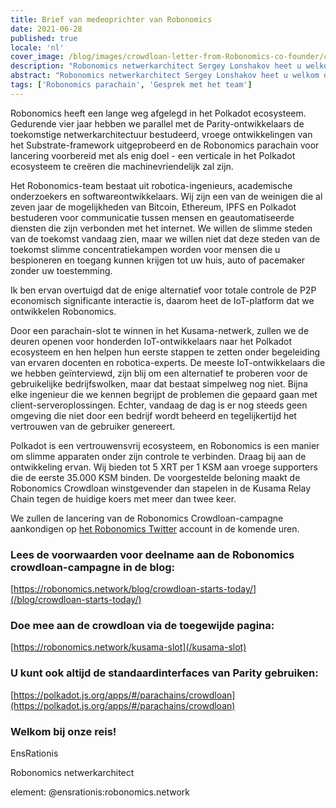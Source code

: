 ```yaml
---
title: Brief van medeoprichter van Robonomics
date: 2021-06-28
published: true
locale: 'nl'
cover_image: /blog/images/crowdloan-letter-from-Robonomics-co-founder/crowdloan-letter-from-Robonomics-co-founder_blog.jpg
description: "Robonomics netwerkarchitect Sergey Lonshakov heet u welkom om deel te nemen aan onze Polkadot ecosysteemreis, crowdloan begint."
abstract: "Robonomics netwerkarchitect Sergey Lonshakov heet u welkom om deel te nemen aan onze Polkadot ecosysteemreis, crowdloan begint."
tags: ['Robonomics parachain', 'Gesprek met het team']
---
```


Robonomics heeft een lange weg afgelegd in het Polkadot ecosysteem. Gedurende vier jaar hebben we parallel met de Parity-ontwikkelaars de toekomstige netwerkarchitectuur bestudeerd, vroege ontwikkelingen van het Substrate-framework uitgeprobeerd en de Robonomics parachain voor lancering voorbereid met als enig doel - een verticale in het Polkadot ecosysteem te creëren die machinevriendelijk zal zijn.

Het Robonomics-team bestaat uit robotica-ingenieurs, academische onderzoekers en softwareontwikkelaars. Wij zijn een van de weinigen die al zeven jaar de mogelijkheden van Bitcoin, Ethereum, IPFS en Polkadot bestuderen voor communicatie tussen mensen en geautomatiseerde diensten die zijn verbonden met het internet. We willen de slimme steden van de toekomst vandaag zien, maar we willen niet dat deze steden van de toekomst slimme concentratiekampen worden voor mensen die u bespioneren en toegang kunnen krijgen tot uw huis, auto of pacemaker zonder uw toestemming.

Ik ben ervan overtuigd dat de enige alternatief voor totale controle de P2P economisch significante interactie is, daarom heet de IoT-platform dat we ontwikkelen Robonomics.

Door een parachain-slot te winnen in het Kusama-netwerk, zullen we de deuren openen voor honderden IoT-ontwikkelaars naar het Polkadot ecosysteem en hen helpen hun eerste stappen te zetten onder begeleiding van ervaren docenten en robotica-experts. De meeste IoT-ontwikkelaars die we hebben geïnterviewd, zijn blij om een alternatief te proberen voor de gebruikelijke bedrijfswolken, maar dat bestaat simpelweg nog niet. Bijna elke ingenieur die we kennen begrijpt de problemen die gepaard gaan met client-serveroplossingen. Echter, vandaag de dag is er nog steeds geen omgeving die niet door een bedrijf wordt beheerd en tegelijkertijd het vertrouwen van de gebruiker genereert.

Polkadot is een vertrouwensvrij ecosysteem, en Robonomics is een manier om slimme apparaten onder zijn controle te verbinden. Draag bij aan de ontwikkeling ervan. Wij bieden tot 5 XRT per 1 KSM aan vroege supporters die de eerste 35.000 KSM binden. De voorgestelde beloning maakt de Robonomics Crowdloan winstgevender dan stapelen in de Kusama Relay Chain tegen de huidige koers met meer dan twee keer.

We zullen de lancering van de Robonomics Crowdloan-campagne aankondigen op [het Robonomics Twitter](https://twitter.com/AIRA_Robonomics) account in de komende uren.

<TextCard back="transparent">

### Lees de voorwaarden voor deelname aan de Robonomics crowdloan-campagne in de blog:

[https://robonomics.network/blog/crowdloan-starts-today/](/blog/crowdloan-starts-today/)

</TextCard>

<TextCard back="transparent">

### Doe mee aan de crowdloan via de toegewijde pagina:

[https://robonomics.network/kusama-slot](/kusama-slot)

</TextCard>

<TextCard back="transparent">

### U kunt ook altijd de standaardinterfaces van Parity gebruiken:

[https://polkadot.js.org/apps/#/parachains/crowdloan](https://polkadot.js.org/apps/#/parachains/crowdloan)

</TextCard>

<TextCard image="/avatars/Sergei-Lonshakov.jpg" back="transparent" imageSize="big">

### Welkom bij onze reis!

EnsRationis

Robonomics netwerkarchitect

element: @ensrationis:robonomics.network

</TextCard>